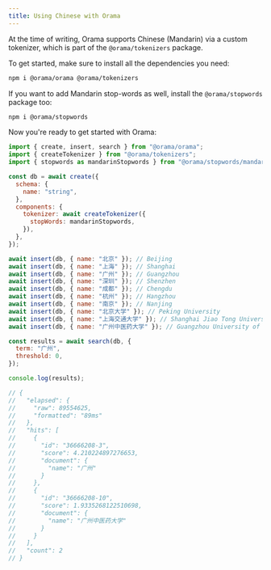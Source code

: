 ```yaml
---
title: Using Chinese with Orama
---
```


At the time of writing, Orama supports Chinese (Mandarin) via a custom tokenizer, which is part of the `@orama/tokenizers` package.

To get started, make sure to install all the dependencies you need:

```sh
npm i @orama/orama @orama/tokenizers
```

If you want to add Mandarin stop-words as well, install the `@orama/stopwords` package too:

```sh
npm i @orama/stopwords
```

Now you're ready to get started with Orama:

```js
import { create, insert, search } from "@orama/orama";
import { createTokenizer } from "@orama/tokenizers";
import { stopwords as mandarinStopwords } from "@orama/stopwords/mandarin";

const db = await create({
  schema: {
    name: "string",
  },
  components: {
    tokenizer: await createTokenizer({
      stopWords: mandarinStopwords,
    }),
  },
});

await insert(db, { name: "北京" }); // Beijing
await insert(db, { name: "上海" }); // Shanghai
await insert(db, { name: "广州" }); // Guangzhou
await insert(db, { name: "深圳" }); // Shenzhen
await insert(db, { name: "成都" }); // Chengdu
await insert(db, { name: "杭州" }); // Hangzhou
await insert(db, { name: "南京" }); // Nanjing
await insert(db, { name: "北京大学" }); // Peking University
await insert(db, { name: "上海交通大学" }); // Shanghai Jiao Tong University
await insert(db, { name: "广州中医药大学" }); // Guangzhou University of Chinese Medicine

const results = await search(db, {
  term: "广州",
  threshold: 0,
});

console.log(results);

// {
//   "elapsed": {
//     "raw": 89554625,
//     "formatted": "89ms"
//   },
//   "hits": [
//     {
//       "id": "36666208-3",
//       "score": 4.210224897276653,
//       "document": {
//         "name": "广州"
//       }
//     },
//     {
//       "id": "36666208-10",
//       "score": 1.9335268122510698,
//       "document": {
//         "name": "广州中医药大学"
//       }
//     }
//   ],
//   "count": 2
// }
```
